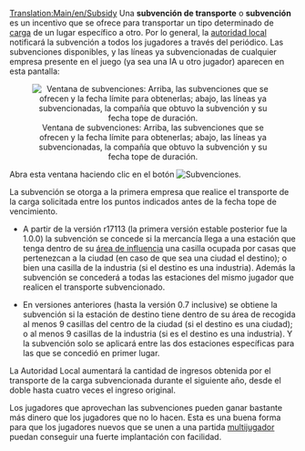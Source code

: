 [[Translation:Main/en/Subsidy]]
{{en/-}}
Una '''subvención de transporte''' o '''subvención''' es un incentivo que se ofrece para transportar un tipo determinado de [[Main/es/Carga|carga]] de un lugar específico a otro. Por lo general, la [[Main/es/Autoridad local|autoridad local]] notificará la subvención a todos los jugadores a través del periódico. Las subvenciones disponibles, y las líneas ya subvencionadas de cualquier empresa presente en el juego (ya sea una IA u otro jugador) aparecen en esta pantalla:

<center>[[File:es/Transportsubsidy.png|center|frame|Ventana de subvenciones: Arriba, las subvenciones que se ofrecen y la fecha límite para obtenerlas; abajo, las líneas ya subvencionadas, la compañía que obtuvo la subvención y su fecha tope de duración.]]</center>

Abra esta ventana haciendo clic en el botón [[File:en/manual html 54594ccb.png|Subvenciones]].

La subvención se otorga a la primera empresa que realice el transporte de la carga solicitada entre los puntos indicados antes de la fecha tope de vencimiento.

{{es/Disponibilidad|1|align="right"}} 
*A partir de la versión r17113 (la primera versión estable posterior fue la 1.0.0) la subvención se concede si la mercancía llega a una estación que tenga dentro de su [[Main/es/Área de recogida|área de influencia]] una casilla ocupada por casas que pertenezcan a la ciudad (en caso de que sea una ciudad el destino); o bien una casilla de la industria (si el destino es una industria). Además la subvención se concederá a todas las estaciones del mismo jugador que realicen el transporte subvencionado.

{{es/Disponibilidad|-0.7|align="right"}}
*En versiones anteriores (hasta la versión 0.7 inclusive) se obtiene la subvención si la estación de destino tiene dentro de su área de recogida al menos 9 casillas del centro de la ciudad (si el destino es una ciudad); o al menos 9 casillas de la industria (si es el destino es una industria). Y la subvención solo se aplicará entre las dos estaciones específicas para las que se concedió en primer lugar.

La Autoridad Local aumentará la cantidad de ingresos obtenida por el transporte de la carga subvencionada durante el siguiente año, desde el doble hasta cuatro veces el ingreso original.

Los jugadores que aprovechan las subvenciones pueden ganar bastante más dinero que los jugadores que no lo hacen. Esta es una buena forma para que los jugadores nuevos que se unen a una partida [[Main/es/Multijugador|multijugador]] puedan conseguir una fuerte implantación con facilidad.